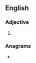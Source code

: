 ==English==

===Adjective===
{{head|en|adjective comparative form}}

# {{en-comparative of|creepy}}

===Anagrams===
* {{anagrams|en|a=ceeeiprr|creperie}}